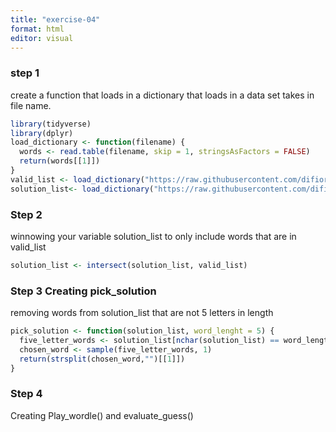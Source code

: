 ```yaml
---
title: "exercise-04"
format: html
editor: visual
---
```


### step 1

create a function that loads in a dictionary that loads in a data set takes in file name.

```r
library(tidyverse)
library(dplyr)
load_dictionary <- function(filename) {
  words <- read.table(filename, skip = 1, stringsAsFactors = FALSE)
  return(words[[1]])
}
valid_list <- load_dictionary("https://raw.githubusercontent.com/difiore/ada-datasets/refs/heads/main/collins-scrabble-words-2019.txt")
solution_list<- load_dictionary("https://raw.githubusercontent.com/difiore/ada-datasets/refs/heads/main/google-10000-english-usa-no-swears.txt")

```

### Step 2

winnowing your variable solution_list to only include words that are in valid_list

```r
solution_list <- intersect(solution_list, valid_list)
```

### Step 3 Creating pick_solution

removing words from solution_list that are not 5 letters in length

```r
pick_solution <- function(solution_list, word_lenght = 5) {
  five_letter_words <- solution_list[nchar(solution_list) == word_length]
  chosen_word <- sample(five_letter_words, 1)
  return(strsplit(chosen_word,"")[[1]])
}
```

### Step 4

Creating Play_wordle() and evaluate_guess()
